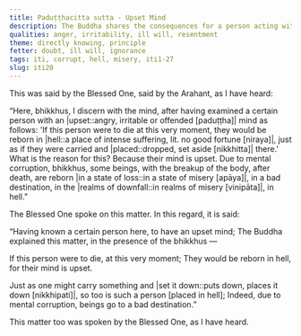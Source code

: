 ```yaml
---
title: Paduṭṭhacitta sutta - Upset Mind
description: The Buddha shares the consequences for a person acting with an upset mind based on his direct knowledge.
qualities: anger, irritability, ill will, resentment
theme: directly knowing, principle
fetter: doubt, ill will, ignorance
tags: iti, corrupt, hell, misery, iti1-27
slug: iti20
---
```


This was said by the Blessed One, said by the Arahant, as I have heard:

“Here, bhikkhus, I discern with the mind, after having examined a certain person with an |upset::angry, irritable or offended [paduṭṭha]| mind as follows: 'If this person were to die at this very moment, they would be reborn in |hell::a place of intense suffering, lit. no good fortune [niraya]|, just as if they were carried and |placed::dropped, set aside [nikkhitta]| there.' What is the reason for this? Because their mind is upset. Due to mental corruption, bhikkhus, some beings, with the breakup of the body, after death, are reborn |in a state of loss::in a state of misery [apāya]|, in a bad destination, in the |realms of downfall::in realms of misery [vinipāta]|, in hell.”

The Blessed One spoke on this matter. In this regard, it is said:

“Having known a certain person here,
to have an upset mind;
The Buddha explained this matter,
in the presence of the bhikkhus —

If this person were to die,
at this very moment;
They would be reborn in hell,
for their mind is upset.

Just as one might carry something and |set it down::puts down, places it down [nikkhipati]|,
so too is such a person [placed in hell];
Indeed, due to mental corruption,
beings go to a bad destination.”

This matter too was spoken by the Blessed One, as I have heard.